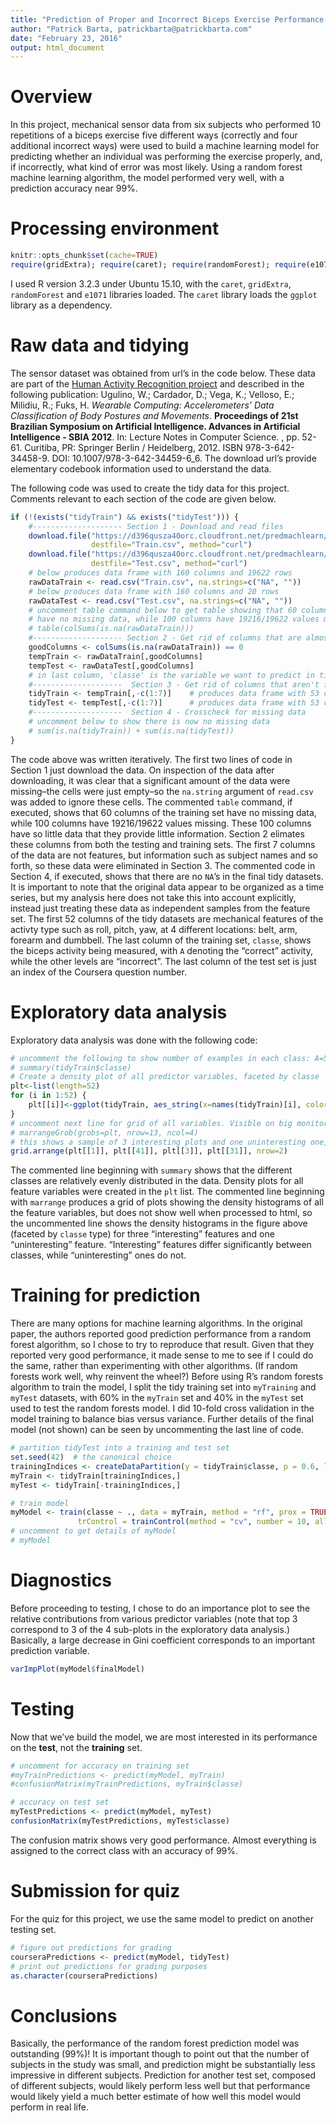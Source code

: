 ```yaml
---
title: "Prediction of Proper and Incorrect Biceps Exercise Performance by Random Forests"
author: "Patrick Barta, patrickbarta@patrickbarta.com"
date: "February 23, 2016"
output: html_document
---
```

# Overview
In this project, mechanical sensor data from six subjects who performed 10 repetitions of a biceps exercise five different ways (correctly and four additional incorrect ways) were used to build a machine learning model for predicting whether an individual was performing the exercise properly, and, if incorrectly, what  kind of error was most likely. Using a random forest machine learning algorithm, the model performed very well, with a prediction accuracy near 99%.

# Processing environment
```r
knitr::opts_chunk$set(cache=TRUE)
require(gridExtra); require(caret); require(randomForest); require(e1071)
```
I used R version 3.2.3 under Ubuntu 15.10, with the `caret`, `gridExtra`, `randomForest` and `e1071` libraries loaded. The `caret` library loads the `ggplot` library as a dependency.

# Raw data and tidying
The sensor dataset was obtained from url's in the code below. These data are part of the [Human Activity Recognition project](http://groupware.les.inf.puc-rio.br/har) and described in the following publication: 
Ugulino, W.; Cardador, D.; Vega, K.; Velloso, E.; Milidiu, R.; Fuks, H. *Wearable Computing: Accelerometers' Data Classification of Body Postures and Movements*. **Proceedings of 21st Brazilian Symposium on Artificial Intelligence. Advances in Artificial Intelligence - SBIA 2012**. In: Lecture Notes in Computer Science. , pp. 52-61. Curitiba, PR: Springer Berlin / Heidelberg, 2012. ISBN 978-3-642-34458-9. DOI: 10.1007/978-3-642-34459-6_6. The download url's provide elementary codebook information used to understand the data.

The following code was used to create the tidy data for this project. Comments relevant to each section of the code are given below.
```r
if (!(exists("tidyTrain") && exists("tidyTest"))) {
    #-------------------- Section 1 - Download and read files
    download.file("https://d396qusza40orc.cloudfront.net/predmachlearn/pml-training.csv",
                  destfile="Train.csv", method="curl")
    download.file("https://d396qusza40orc.cloudfront.net/predmachlearn/pml-testing.csv",
                  destfile="Test.csv", method="curl")
    # below produces data frame with 160 columns and 19622 rows
    rawDataTrain <- read.csv("Train.csv", na.strings=c("NA", "")) 
    # below produces data frame with 160 columns and 20 rows
    rawDataTest <- read.csv("Test.csv", na.strings=c("NA", ""))   
    # uncomment table command below to get table showing that 60 columns of training set 
    # have no missing data, while 100 columns have 19216/19622 values missing.
    # table(colSums(is.na(rawDataTrain)))
    #-------------------- Section 2 - Get rid of columns that are almost all missing data
    goodColumns <- colSums(is.na(rawDataTrain)) == 0
    tempTrain <- rawDataTrain[,goodColumns]
    tempTest <- rawDataTest[,goodColumns]
    # in last column, 'classe' is the variable we want to predict in tidyTrain
    #--------------------  Section 3 - Get rid of columns that aren't features or class value
    tidyTrain <- tempTrain[,-c(1:7)]    # produces data frame with 53 columns annd 19622 rows
    tidyTest <- tempTest[,-c(1:7)]      # produces data frame with 53 columns and 20 rows
    #--------------------  Section 4 - Crosscheck for missing data
    # uncomment below to show there is now no missing data
    # sum(is.na(tidyTrain)) + sum(is.na(tidyTest))
}
```
The code above was written iteratively. The first two lines of code in Section 1 just download the data. On inspection of the data after downloading, it was clear that a significant amount of the data were missing--the cells were just empty--so the `na.string` argument of `read.csv` was added to ignore these cells. The commented `table` command, if executed, shows that 60 columns of the training set have no missing data, while 100 columns have 19216/19622 values missing. These 100 columns have so little data that they provide little information. Section 2 elimates these columns from both the testing and training sets. The first 7 columns of the data are not features, but information such as subject names and so forth, so these data were eliminated in Section 3. The commented code in Section 4, if executed, shows that there are no `NA`'s in the final tidy datasets. It is important to note that the original data appear to be organized as a time series, but my analysis here does not take this into account explicitly, instead just treating these data as independent samples from the feature set. The first 52 columns of the tidy datasets are mechanical features of the activty type such as roll, pitch, yaw, at 4 different locations: belt, arm, forearm and dumbbell. The last column of the training set, `classe`, shows the biceps activity being measured, with `A` denoting the "correct" activity, while the other levels are "incorrect". The last column of the test set is just an index of the Coursera question number.

# Exploratory data analysis
Exploratory data analysis was done with the following code: 
```r
# uncomment the following to show number of examples in each class: A=5580, B=3797, C=3422, D=3216, E=3607
# summary(tidyTrain$classe)
# Create a density plot of all predictor variables, faceted by classe
plt<-list(length=52)
for (i in 1:52) {
    plt[[i]]<-ggplot(tidyTrain, aes_string(x=names(tidyTrain)[i], color='classe')) + geom_density()
}
# uncomment next line for grid of all variables. Visible on big monitor, a mess in html.
# marrangeGrob(grobs=plt, nrow=13, ncol=4)
# this shows a sample of 3 interesting plots and one uninteresting one, suitable for html
grid.arrange(plt[[1]], plt[[41]], plt[[3]], plt[[31]], nrow=2)
```

The commented line beginning with `summary` shows that the different classes are relatively evenly distributed in the data. Density plots for all feature variables were created in the `plt` list. The commented line beginning with `marrange` produces a grid of plots showing the density histograms of all the feature variables, but does not show well when processed to html, so the uncommented line shows the density histograms in the figure above (faceted by `classe` type) for three "interesting" features and one "uninteresting" feature. "Interesting" features differ significantly between classes, while "uninteresting" ones do not.

# Training for prediction
There are many options for machine learning algorithms. In the original paper, the authors reported good prediction performance from a random forest algorithm, so I chose to try to reproduce that result. Given that they reported very good performance, it made sense to me to see if I could do the same, rather than experimenting with other algorithms. (If random forests work well, why reinvent the wheel?) Before using R's random forests algorithm to train the model, I split the tidy training set into `myTraining` and `myTest` datasets, with 60% in the `myTrain` set and 40% in the `myTest` set used to test the random forests model. I did 10-fold cross validation in the model training to balance bias versus variance. Further details of the final model (not shown) can be seen by uncommenting the last line of code.
```r
# partition tidyTest into a training and test set
set.seed(42)  # the canonical choice
trainingIndices <- createDataPartition(y = tidyTrain$classe, p = 0.6, list = FALSE)
myTrain <- tidyTrain[trainingIndices,]
myTest <- tidyTrain[-trainingIndices,]

# train model
myModel <- train(classe ~ ., data = myTrain, method = "rf", prox = TRUE, 
               trControl = trainControl(method = "cv", number = 10, allowParallel = TRUE))
# uncomment to get details of myModel
# myModel
```
# Diagnostics
Before proceeding to testing, I chose to do an importance plot to see the relative contributions from various predictor variables (note that top 3 correspond to 3 of the 4 sub-plots in the exploratory data analysis.) Basically, a large decrease in Gini coefficient corresponds to an important prediction variable.
```r
varImpPlot(myModel$finalModel)
```

# Testing
Now that we've build the model, we are most interested in its performance on the **test**, not the **training** set.
```r
# uncomment for accuracy on training set
#myTrainPredictions <- predict(myModel, myTrain)
#confusionMatrix(myTrainPredictions, myTrain$classe)

# accuracy on test set
myTestPredictions <- predict(myModel, myTest)
confusionMatrix(myTestPredictions, myTest$classe)
```
The confusion matrix shows very good performance. Almost everything is assigned to the correct class with an accuracy of 99%.

# Submission for quiz
For the quiz for this project, we use the same model to predict on another testing set.
```r
# figure out predictions for grading
courseraPredictions <- predict(myModel, tidyTest)
# print out predictions for grading purposes
as.character(courseraPredictions)
```

# Conclusions

Basically, the performance of the random forest prediction model was outstanding (99%)! It is important though to point out that the number of subjects in the study was small, and prediction might be substantially less impressive in different subjects. Prediction for another test set, composed of different subjects, would likely perform less well but that performance would likely yield a much better estimate of how well this model would perform in real life.


